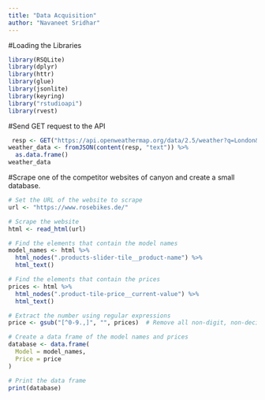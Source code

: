 ```yaml
---
title: "Data Acquisition"
author: "Navaneet Sridhar"
---
```


#Loading the Libraries
```r
library(RSQLite)
library(dplyr)
library(httr)
library(glue)
library(jsonlite)
library(keyring)
library("rstudioapi")
library(rvest)

```
#Send GET request to the API
```r
 resp <- GET("https://api.openweathermap.org/data/2.5/weather?q=London&appid=a8c19e73b21191e9fa018bef278a9af4")   #Reading content from the website
weather_data <- fromJSON(content(resp, "text")) %>%  
  as.data.frame()
weather_data
```

#Scrape one of the competitor websites of canyon and create a small database.
```r
# Set the URL of the website to scrape
url <- "https://www.rosebikes.de/"

# Scrape the website
html <- read_html(url)

# Find the elements that contain the model names
model_names <- html %>%
  html_nodes(".products-slider-tile__product-name") %>%
  html_text()

# Find the elements that contain the prices
prices <- html %>%
  html_nodes(".product-tile-price__current-value") %>%
  html_text()

# Extract the number using regular expressions
price <- gsub("[^0-9.,]", "", prices)  # Remove all non-digit, non-decimal, and non-comma characters

# Create a data frame of the model names and prices
database <- data.frame(
  Model = model_names,
  Price = price
)

# Print the data frame
print(database)


```



